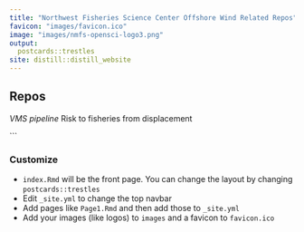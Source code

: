 ```yaml
---
title: "Northwest Fisheries Science Center Offshore Wind Related Repos"
favicon: "images/favicon.ico"
image: "images/nmfs-opensci-logo3.png"
output:
  postcards::trestles
site: distill::distill_website
---
```


## Repos

*VMS pipeline
*Risk to fisheries from displacement

```

### Customize

* `index.Rmd` will be the front page. You can change the layout by changing `postcards::trestles`
* Edit `_site.yml` to change the top navbar
* Add pages like `Page1.Rmd` and then add those to `_site.yml`
* Add your images (like logos) to `images` and a favicon to `favicon.ico`




